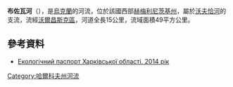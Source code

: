 '''布佐瓦河'''（{{lang-uk|Бузова}}），是[[烏克蘭|烏克蘭]]的河流，位於該國西部[[赫梅利尼茨基州|赫梅利尼茨基州]]，屬於[[沃夫恰河_(北頓涅茨河支流)|沃夫恰河]]的支流，流經[[沃爾昌斯克區|沃爾昌斯克區]]，河道全長15公里，流域面積49平方公里。

==參考資料==
* [https://web.archive.org/web/20160605171030/http://www.menr.gov.ua/protection/protection1/kharkivska Екологічний паспорт Харківської області. 2014 рік]

{{DEFAULTSORT:Бузова (притока Вовчої)}}
[[Category:哈爾科夫州河流|Category:哈爾科夫州河流]]


{{Ukraine-river-stub}}